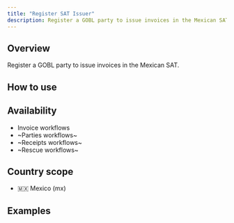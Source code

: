 ```yaml
---
title: "Register SAT Issuer"
description: Register a GOBL party to issue invoices in the Mexican SAT.
---
```


## Overview

Register a GOBL party to issue invoices in the Mexican SAT.

## How to use

<Steps>
	<Step title="Step 1">
	</Step>
	<Step title="Step 2">
	</Step>
</Steps>

## Availability

* Invoice workflows
* ~Parties workflows~
* ~Receipts workflows~
* ~Rescue workflows~

## Country scope

* 🇲🇽 Mexico (mx)


## Examples